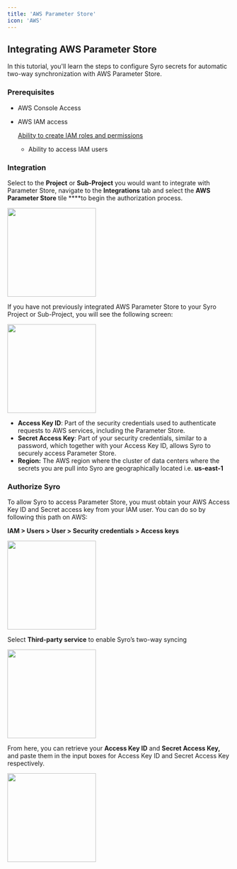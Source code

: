 ```yaml
---
title: 'AWS Parameter Store'
icon: 'AWS'
---
```


## Integrating AWS Parameter Store

In this tutorial, you'll learn the steps to configure Syro secrets for automatic two-way synchronization with AWS Parameter Store.

### Prerequisites

- AWS Console Access
- AWS IAM access
    
    [Ability to create IAM roles and permissions](https://www.notion.so/Ability-to-create-IAM-roles-and-permissions-80c111b88aec45ea8f4c683d2e5ec160?pvs=21)
    
    - Ability to access IAM users

### **Integration**

Select to the **Project** or **Sub-Project** you would want to integrate with Parameter Store, navigate to the **Integrations** tab and select the **AWS Parameter Store** tile ****to begin the authorization process.

<img height="200" src="/images/integrations-tab.png" />

If you have not previously integrated AWS Parameter Store to your Syro Project or Sub-Project, you will see the following screen:

<img height="200" src="/images/param-store-integration.png" />

- **Access Key ID**: Part of the security credentials used to authenticate requests to AWS services, including the Parameter Store.
- **Secret Access Key**: Part of your security credentials, similar to a password, which together with your Access Key ID, allows Syro to securely access Parameter Store.
- **Region:** The AWS region where the cluster of data centers where the secrets you are pull into Syro are geographically located i.e. **us-east-1**

### **Authorize Syro**

To allow Syro to access Parameter Store, you must obtain your AWS Access Key ID and Secret access key from your IAM user. You can do so by following this path on AWS:

**IAM > Users > User > Security credentials > Access keys** 

<img height="200" src="/images/access-keys.png" />

Select ************Third-party service************ to enable Syro’s two-way syncing

<img height="200" src="/images/third-party-sync.png" />

From here, you can retrieve your **Access Key ID** and **Secret Access Key,** and paste them in the input boxes for Access Key ID and Secret Access Key respectively.

<img height="200" src="/images/retrieve-access.png" />